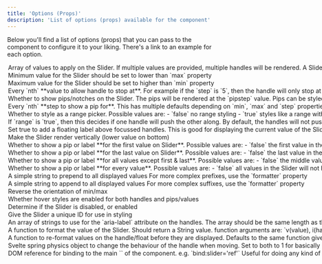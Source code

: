 ```yaml
---
title: 'Options (Props)'
description: 'List of options (props) available for the component'
---
```


Below you'll find a list of options (props) that you can pass to the component to
configure it to your liking. There's a link to an example for each option.

<Option propName="values" propType="Array" defaultValue="[50]" link="values">
  Array of values to apply on the Slider. If multiple values are provided, multiple handles will be rendered.  
  <Info>A Slider with `range` property set can only have two values max</Info>
</Option>

<Option propName="min" propType="Number" defaultValue="0" link="min-max">
  Minimum value for the Slider  
  should be set to lower than `max` property
</Option>

<Option propName="max" propType="Number" defaultValue="100" link="min-max">
  Maximum value for the Slider  
  should be set to higher than `min` property
</Option>

<Option propName="step" propType="Number" defaultValue="1" link="steps">
  Every `nth` **value to allow handle to stop at**. For example if the `step` is 
  `5`, then the handle will only stop at `5`, `10`, `15`, `20`, etc.  
  <Info>should be a positive value</Info>
</Option>

<Option propName="pips" propType="Boolean" defaultValue="false" link="pips">
  Whether to show pips/notches on the Slider. The pips will be rendered at the
  `pipstep` value. Pips can be styled as necessary but by default sit below the
  Slider (Horizontal) like a gauge.
</Option>

<Option propName="pipstep" propType="Number" defaultValue="1" link="pip-steps">
  Every `nth` **step to show a pip for**. This has multiple defaults depending on
  `min`, `max` and `step` properties. A sensible default is chosen, but can be overridden.
  <Info>should be a positive value</Info>
</Option>

<Option propName="range" propType={["Boolean","String"]} defaultValue="false" link="range">
  Whether to style as a range picker. Possible values are: 
  - `false` no range styling
  - `true` styles like a range with a `min` and `max`
  - `min` styles like a range going from `min` to `value`
  - `max` styles like a range going from `value` to `max`

  <Info>A Slider with `range=min/max` or `range=true` only have one or two values respectively.</Info>
</Option>

<Option propName="pushy" propType="Boolean" defaultValue="false" link="range#pushy-range-handles">
  If `range` is `true`, then this decides if one handle will push the other along. By default, the handles 
  will not push each other along, they will block each other.
</Option>

<Option propName="float" propType="Boolean" defaultValue="false" link="float">
  Set true to add a floating label above focussed handles. This is good for displaying the
  current value of the Slider while interacting with it.
</Option>

<Option propName="vertical" propType="Boolean" defaultValue="false" link="vertical">
  Make the Slider render vertically (lower value on bottom)
</Option>

<Option propName="first" propType={["Boolean","String"]} defaultValue="false" link="pips#control-the-display">
  Whether to show a pip or label **for the first value on Slider**. Possible values are:  
  - `false` the first value in the Slider will not have a pip or label
  - `pip` a pip (only) will be shown for the first value
  - `label` label (and pip) is shown on the first value
</Option>

<Option propName="last" propType={["Boolean","String"]} defaultValue="false" link="pips#control-the-display">
  Whether to show a pip or label **for the last value on Slider**. Possible values are:  
  - `false` the last value in the Slider will not have a pip or label
  - `pip` a pip (only) will be shown for the last value
  - `label` label (and pip) is shown on the last value
</Option>

<Option propName="rest" propType={["Boolean","String"]} defaultValue="false" link="pips#control-the-display">
  Whether to show a pip or label **for all values except first & last**. Possible values are:  
  - `false` the middle values in the Slider will not have a pip or label
  - `pip` a pip (only) will be shown for the middle values
  - `label` label (and pip) is shown on the middle values
</Option>

<Option propName="all" propType={["Boolean","String"]} defaultValue="false" link="pips#control-the-display">
  Whether to show a pip or label **for every value**.  Possible values are:  
  - `false` all values in the Slider will not have a pip or label
  - `pip` a pip (only) will be shown for all values
  - `label` label (and pip) is shown on all values

  <Info>The same as combining `first`, `last` and `rest`.</Info>
</Option>

<Option propName="prefix" propType="String" defaultValue="''" link="prefix-suffix#simple--prefix">
  A simple string to prepend to all displayed values
  <Info>For more complex prefixes, use the `formatter` property</Info>
</Option>

<Option propName="suffix" propType="String" defaultValue="''" link="prefix-suffix#simple--suffix">
  A simple string to append to all displayed values
  <Info>For more complex suffixes, use the `formatter` property</Info>
</Option>

<Option propName="reversed" propType="Boolean" defaultValue="false" link="#">
  Reverse the orientation of min/max
</Option>

<Option propName="hoverable" propType="Boolean" defaultValue="true" link="float#float-without-hover">
  Whether hover styles are enabled for both handles and pips/values
</Option>

<Option propName="disabled" propType="Boolean" defaultValue="false" link="disabled">
  Determine if the Slider is disabled, or enabled
</Option>

<Option propName="id" propType="String" defaultValue="''" link="#">
  Give the Slider a unique ID for use in styling
</Option>

<Option propName="ariaLabels" propType="Array" defaultValue="[]" link="#">
  An array of strings to use for the `aria-label` attribute on the handles.  
  <Info>The array should be the same length as the `values` array.</Info>
</Option>

<Option propName="formatter" propType="Function" defaultValue="(v,i,p) => v" link="formatter">
  A function to format the value of the Slider. Should return a String value.
  <Info>function arguments are: `v(value), i(handle index), p(percent)`</Info>
</Option>

<Option propName="handleFormatter" propType="Function" defaultValue="formatter()" link="formatter#multiple-formatters">
  A function to re-format values on the handle/float before they are displayed. Defaults to the same function given to the `formatter` property.
  <Info>function arguments are: `v(value), i(handle index), p(percent)`</Info>
</Option>

<Option propName="springValues" propType="Object" defaultValue="{ stiffness: 0.15, damping: 0.4 }" link="#">
  Svelte spring physics object to change the behaviour of the handle when moving.
  <Info>Set to both to 1 for basically no spring effect</Info>
</Option>

<Option propName="slider" propType="Element" defaultValue="undefined" link="#">
  DOM reference for binding to the main `<div />` of the component.  
  e.g. `bind:slider='ref'`
  <Info>Useful for doing any kind of manipulation at mount time</Info>
</Option>
